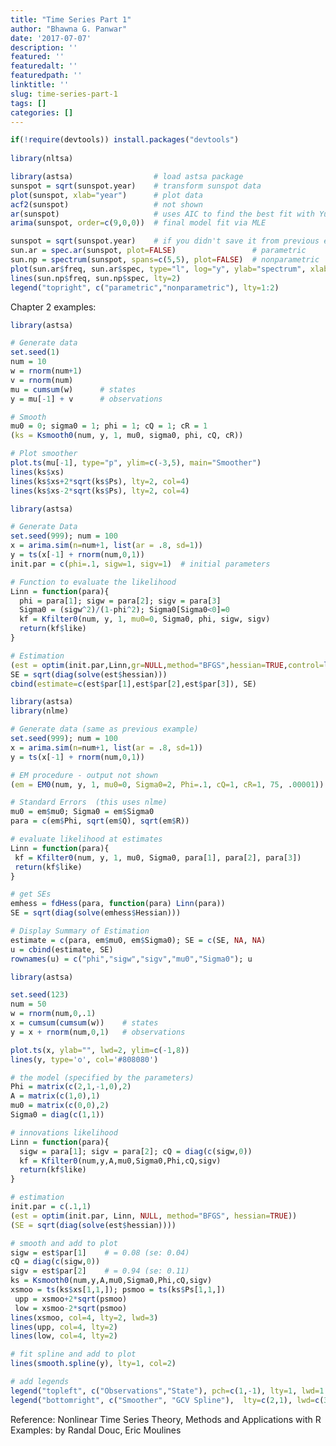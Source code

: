 ```yaml
---
title: "Time Series Part 1"
author: "Bhawna G. Panwar"
date: '2017-07-07'
description: ''
featured: ''
featuredalt: ''
featuredpath: ''
linktitle: ''
slug: time-series-part-1
tags: []
categories: []
---
```

```r
if(!require(devtools)) install.packages("devtools")
  
library(nltsa)
```

```r
library(astsa)                  # load astsa package                                         
sunspot = sqrt(sunspot.year)    # transform sunspot data                                     
plot(sunspot, xlab="year")      # plot data                                                  
acf2(sunspot)                   # not shown                                                  
ar(sunspot)                     # uses AIC to find the best fit with Yule-Walker estimates   
arima(sunspot, order=c(9,0,0))  # final model fit via MLE        
```
```r
sunspot = sqrt(sunspot.year)    # if you didn't save it from previous example   
sun.ar = spec.ar(sunspot, plot=FALSE)                 # parametric                                 
sun.np = spectrum(sunspot, spans=c(5,5), plot=FALSE)  # nonparametric                 
plot(sun.ar$freq, sun.ar$spec, type="l", log="y", ylab="spectrum", xlab="frequency")  
lines(sun.np$freq, sun.np$spec, lty=2)                                                
legend("topright", c("parametric","nonparametric"), lty=1:2)                          
```


Chapter 2 examples:
```r
library(astsa)

# Generate data
set.seed(1) 
num = 10 
w = rnorm(num+1)
v = rnorm(num)
mu = cumsum(w)      # states 
y = mu[-1] + v      # observations

# Smooth 
mu0 = 0; sigma0 = 1; phi = 1; cQ = 1; cR = 1
(ks = Ksmooth0(num, y, 1, mu0, sigma0, phi, cQ, cR))

# Plot smoother
plot.ts(mu[-1], type="p", ylim=c(-3,5), main="Smoother")
lines(ks$xs)
lines(ks$xs+2*sqrt(ks$Ps), lty=2, col=4)
lines(ks$xs-2*sqrt(ks$Ps), lty=2, col=4)
```
```r
library(astsa)

# Generate Data
set.seed(999); num = 100
x = arima.sim(n=num+1, list(ar = .8, sd=1))
y = ts(x[-1] + rnorm(num,0,1))
init.par = c(phi=.1, sigw=1, sigv=1)  # initial parameters

# Function to evaluate the likelihood
Linn = function(para){
  phi = para[1]; sigw = para[2]; sigv = para[3]
  Sigma0 = (sigw^2)/(1-phi^2); Sigma0[Sigma0<0]=0
  kf = Kfilter0(num, y, 1, mu0=0, Sigma0, phi, sigw, sigv)
  return(kf$like)   
}

# Estimation 
(est = optim(init.par,Linn,gr=NULL,method="BFGS",hessian=TRUE,control=list(trace=1,REPORT=1)))
SE = sqrt(diag(solve(est$hessian)))
cbind(estimate=c(est$par[1],est$par[2],est$par[3]), SE) 
```
```r
library(astsa)
library(nlme)

# Generate data (same as previous example)
set.seed(999); num = 100
x = arima.sim(n=num+1, list(ar = .8, sd=1))
y = ts(x[-1] + rnorm(num,0,1))

# EM procedure - output not shown
(em = EM0(num, y, 1, mu0=0, Sigma0=2, Phi=.1, cQ=1, cR=1, 75, .00001))

# Standard Errors  (this uses nlme)
mu0 = em$mu0; Sigma0 = em$Sigma0
para = c(em$Phi, sqrt(em$Q), sqrt(em$R))

# evaluate likelihood at estimates
Linn = function(para){    
 kf = Kfilter0(num, y, 1, mu0, Sigma0, para[1], para[2], para[3])
 return(kf$like)  
}

# get SEs
emhess = fdHess(para, function(para) Linn(para))
SE = sqrt(diag(solve(emhess$Hessian)))

# Display Summary of Estimation
estimate = c(para, em$mu0, em$Sigma0); SE = c(SE, NA, NA)
u = cbind(estimate, SE)
rownames(u) = c("phi","sigw","sigv","mu0","Sigma0"); u
```


```r
library(astsa)

set.seed(123)
num = 50
w = rnorm(num,0,.1)
x = cumsum(cumsum(w))    # states
y = x + rnorm(num,0,1)   # observations

plot.ts(x, ylab="", lwd=2, ylim=c(-1,8))
lines(y, type='o', col='#808080')

# the model (specified by the parameters)
Phi = matrix(c(2,1,-1,0),2)
A = matrix(c(1,0),1)
mu0 = matrix(c(0,0),2)
Sigma0 = diag(c(1,1))

# innovations likelihood
Linn = function(para){
  sigw = para[1]; sigv = para[2]; cQ = diag(c(sigw,0))
  kf = Kfilter0(num,y,A,mu0,Sigma0,Phi,cQ,sigv)
  return(kf$like)    
}

# estimation  
init.par = c(.1,1)  
(est = optim(init.par, Linn, NULL, method="BFGS", hessian=TRUE)) 
(SE = sqrt(diag(solve(est$hessian)))) 

# smooth and add to plot 
sigw = est$par[1]    # = 0.08 (se: 0.04)
cQ = diag(c(sigw,0))
sigv = est$par[2]    # = 0.94 (se: 0.11)
ks = Ksmooth0(num,y,A,mu0,Sigma0,Phi,cQ,sigv)
xsmoo = ts(ks$xs[1,1,]); psmoo = ts(ks$Ps[1,1,])
 upp = xsmoo+2*sqrt(psmoo)
 low = xsmoo-2*sqrt(psmoo)
lines(xsmoo, col=4, lty=2, lwd=3)  
lines(upp, col=4, lty=2) 
lines(low, col=4, lty=2)

# fit spline and add to plot
lines(smooth.spline(y), lty=1, col=2)

# add legends
legend("topleft", c("Observations","State"), pch=c(1,-1), lty=1, lwd=1:2, col=c('#808080',1))
legend("bottomright", c("Smoother", "GCV Spline"),  lty=c(2,1), lwd=c(3,1), col=c(4,2) )
```



Reference: Nonlinear Time Series Theory, Methods and Applications with R Examples: by Randal Douc, Eric Moulines

